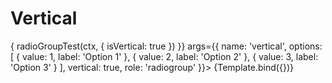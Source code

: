 


<Meta title="Components/RadioGroup/Vertical" component={VvRadioGroup} />

# Vertical

<Canvas>
	<Story
		name="Vertical"
		play={async (ctx) => {
			radioGroupTest(ctx, {
				isVertical: true
			})
		}}
		args={{
			name: 'vertical',
			options: [
				{ value: 1, label: 'Option 1' },
				{ value: 2, label: 'Option 2' },
				{ value: 3, label: 'Option 3' }
			],
			vertical: true,
			role: 'radiogroup'
		}}>
		{Template.bind({})}
	</Story>
</Canvas>
